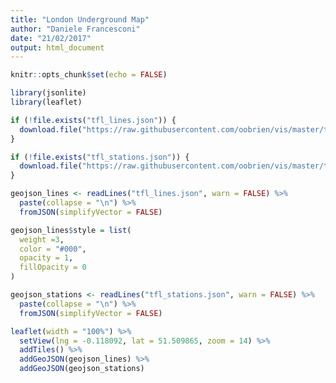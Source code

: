 ```yaml
---
title: "London Underground Map"
author: "Daniele Francesconi"
date: "21/02/2017"
output: html_document
---
```


```r
knitr::opts_chunk$set(echo = FALSE)
```

```r
library(jsonlite)
library(leaflet)

if (!file.exists("tfl_lines.json")) {
  download.file("https://raw.githubusercontent.com/oobrien/vis/master/tube/data/tfl_lines.json", destfile = "tfl_lines.json")
}

if (!file.exists("tfl_stations.json")) {
  download.file("https://raw.githubusercontent.com/oobrien/vis/master/tube/data/tfl_stations.json", destfile = "tfl_stations.json")
}

geojson_lines <- readLines("tfl_lines.json", warn = FALSE) %>%
  paste(collapse = "\n") %>%
  fromJSON(simplifyVector = FALSE)

geojson_lines$style = list(
  weight =3,
  color = "#000",
  opacity = 1,
  fillOpacity = 0
)

geojson_stations <- readLines("tfl_stations.json", warn = FALSE) %>%
  paste(collapse = "\n") %>%
  fromJSON(simplifyVector = FALSE)

leaflet(width = "100%") %>% 
  setView(lng = -0.118092, lat = 51.509865, zoom = 14) %>%
  addTiles() %>% 
  addGeoJSON(geojson_lines) %>%
  addGeoJSON(geojson_stations) 
```

